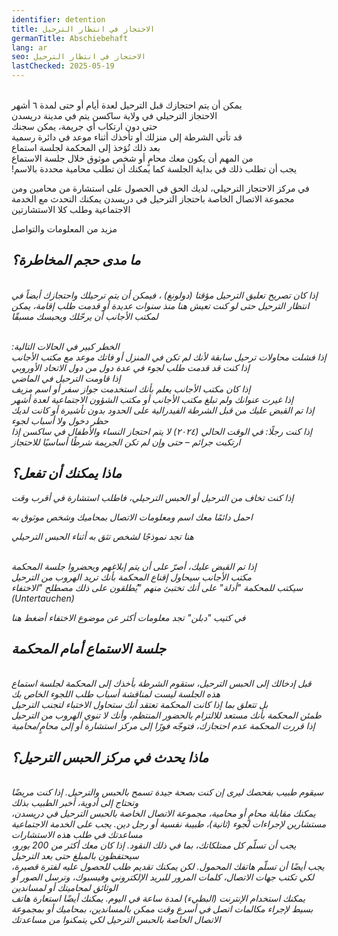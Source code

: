 ```yaml
---
identifier: detention
title: ﺍﻻﺣﺘﺠﺎﺯ ﻓﻲ ﺍﻧﺘﻈﺎﺭ ﺍﻟﺘﺮﺣﻴﻞ
germanTitle: Abschiebehaft
lang: ar
seo: ﺍﻻﺣﺘﺠﺎﺯ ﻓﻲ ﺍﻧﺘﻈﺎﺭ ﺍﻟﺘﺮﺣﻴﻞ
lastChecked: 2025-05-19
---
```

<br/> يمكن أن يتم احتجازك قبل الترحيل لعدة أيام أو حتى لمدة ٦ أشهر
<br/> الاحتجاز الترحيلي في ولاية ساكسن يتم في مدينة دريسدن
<br/> حتى دون ارتكاب أي جريمة، يمكن سجنك
<br/> قد تأتي الشرطة إلى منزلك أو تأخذك أثناء موعد في دائرة رسمية
<br/> بعد ذلك تُؤخذ إلى المحكمة لجلسة استماع
<br/> من المهم أن يكون معك محامٍ أو شخص موثوق خلال جلسة الاستماع
<br/> !يجب أن تطلب ذلك في بداية الجلسة
كما يمكنك أن تطلب محامية محددة بالاسم

في مركز الاحتجاز الترحيلي، لديك الحق في الحصول على استشارة من محامين ومن مجموعة الاتصال الخاصة باحتجاز الترحيل في دريسدن
يمكنك التحدث مع الخدمة الاجتماعية وطلب كلا الاستشارتين

مزيد من المعلومات والتواصل
<Address identifier="abschiebehaftkontaktgruppe" />

## ﻣﺎ ﻣﺪﻯ ﺣﺠﻢ ﺍﻟﻤﺨﺎﻃﺮﺓ؟
<br/> ﺇﺫﺍ ﻛﺎﻥ تصريح تعليق الترحيل مؤقتا (دولونغ)  ، ﻓﻴﻤﻜﻦ ﺃﻥ ﻳﺘﻢ ﺗﺮﺣﻴﻠﻚ ﻭﺍﺣﺘﺠﺎﺯﻙ ﺃﻳﻀﺎً ﻓﻲ ﺍﻧﺘﻈﺎﺭ ﺍﻟﺘﺮﺣﻴﻞ
حتى لو كنت تعيش هنا منذ سنوات عديدة أو قدمت طلب إقامة، يمكن لمكتب الأجانب أن يرحّلك ويحبسك مسبقًا

<br/> :الخطر كبير في الحالات التالية
<br/> إذا فشلت محاولات ترحيل سابقة لأنك لم تكن في المنزل أو فاتك موعد مع مكتب الأجانب
<br/> إذا كنت قد قدمت طلب لجوء في عدة دول من دول الاتحاد الأوروبي
<br/> إذا قاومت الترحيل في الماضي
<br/> إذا كان مكتب الأجانب يعلم بأنك استخدمت جواز سفر أو اسم مزيف
<br/> إذا غيرت عنوانك ولم تبلغ مكتب الأجانب أو مكتب الشؤون الاجتماعية لعدة أشهر
<br/> إذا تم القبض عليك من قبل الشرطة الفيدرالية على الحدود بدون تأشيرة أو كانت لديك حظر دخول ولا أسباب لجوء
<br/> إذا كنت رجلًا: في الوقت الحالي (٢٠٢٤) لا يتم احتجاز النساء والأطفال في ساكسن
إذا ارتكبت جرائم – حتى وإن لم تكن الجريمة شرطًا أساسيًا للاحتجاز

## ﻣﺎﺫﺍ ﻳﻤﻜﻨﻚ ﺃﻥ ﺗﻔﻌﻞ؟
إذا كنت تخاف من الترحيل أو الحبس الترحيلي، فاطلب استشارة في أقرب وقت
<Block identifier="counseling_addresses" />

احمل دائمًا معك اسم ومعلومات الاتصال بمحاميك وشخص موثوق به

هنا تجد نموذجًا لشخص تثق به أثناء الحبس الترحيلي
<InternalShortLink identifier="forms" />

<br/> إذا تم القبض عليك، أصرّ على أن يتم إبلاغهم ويحضروا جلسة المحكمة
<br/> مكتب الأجانب سيحاول إقناع المحكمة بأنك تريد الهروب من الترحيل
<br/> سيكتب للمحكمة "أدلة" على أنك تختبئ منهم
"يُطلقون على ذلك مصطلح "الاختفاء
(Untertauchen)

في كتيب "دبلن" تجد معلومات أكثر عن موضوع الاختفاء
<InternalShortLink identifier="dublin">أضغط هنا</InternalShortLink>

## جلسة الاستماع أمام المحكمة
<br/> قبل إدخالك إلى الحبس الترحيل، ستقوم الشرطة بأخذك إلى المحكمة لجلسة استماع
<br/> هذه الجلسة ليست لمناقشة أسباب طلب اللجوء الخاص بك
<br/> بل تتعلق بما إذا كانت المحكمة تعتقد أنك ستحاول الاختباء لتجنب الترحيل
<br/> طمئن المحكمة بأنك مستعد للالتزام بالحضور المنتظم، وأنك لا تنوي الهروب من الترحيل
إذا قررت المحكمة عدم احتجازك، فتوجّه فورًا إلى مركز استشارة أو إلى محامٍ/محامية

## ماذا يحدث في مركز الحبس الترحيل؟
<br/> سيقوم طبيب بفحصك ليرى إن كنت بصحة جيدة تسمح بالحبس والترحيل. إذا كنت مريضًا وتحتاج إلى أدوية، أخبر الطبيب بذلك
<br/> يمكنك مقابلة محامٍ أو محامية، مجموعة الاتصال الخاصة بالحبس الترحيل في دريسدن، مستشارين لإجراءات لجوء (ثانية)، طبيبة نفسية أو رجل دين. يجب على الخدمة الاجتماعية مساعدتك في طلب هذه الاستشارات
<br/> يجب أن تسلّم كل ممتلكاتك، بما في ذلك النقود. إذا كان معك أكثر من 200 يورو، سيحتفظون بالمبلغ حتى بعد الترحيل
<br/> يجب أيضًا أن تسلّم هاتفك المحمول. لكن يمكنك تقديم طلب للحصول عليه لفترة قصيرة، لكي تكتب جهات الاتصال، كلمات المرور للبريد الإلكتروني وفيسبوك، وترسل الصور أو الوثائق لمحاميتك أو لمساندين
<br/> يمكنك استخدام الإنترنت (البطيء) لمدة ساعة في اليوم. يمكنك أيضًا استعارة هاتف بسيط لإجراء مكالمات
اتصل في أسرع وقت ممكن بالمساندين، بمحاميك أو بمجموعة الاتصال الخاصة بالحبس الترحيل لكي يتمكنوا من مساعدتك
